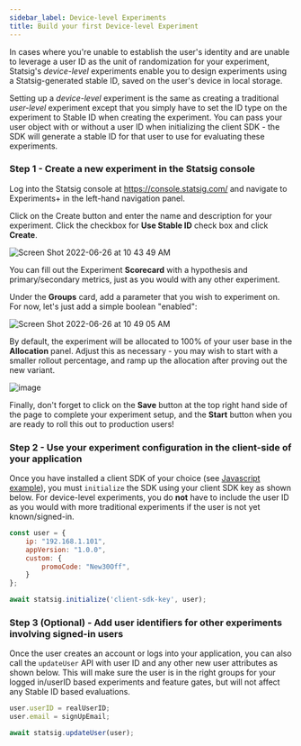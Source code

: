 ```yaml
---
sidebar_label: Device-level Experiments
title: Build your first Device-level Experiment
---
```


In cases where you're unable to establish the user's identity and are unable to leverage a user ID as the unit of randomization for your experiment,
Statsig's _device-level_ experiments enable you to design experiments using a Statsig-generated stable ID, saved on the user's device in local storage.

Setting up a _device-level_ experiment is the same as creating a traditional _user-level_ experiment except that you simply have to set the ID type on the experiment to Stable ID when creating the experiment.  You can pass your user object with or without a user ID when initializing the client SDK - the SDK will generate a stable ID for that user to use for evaluating these experiments.

### Step 1 - Create a new experiment in the Statsig console

Log into the Statsig console at https://console.statsig.com/ and navigate to Experiments+ in the left-hand navigation panel.

Click on the Create button and enter the name and description for your experiment. Click the checkbox for **Use Stable ID** check box and click **Create**.

![Screen Shot 2022-06-26 at 10 43 49 AM](https://user-images.githubusercontent.com/74584483/175827163-7669bd8d-ee7f-49af-943a-b1f71d95428e.png)

You can fill out the Experiment **Scorecard** with a hypothesis and primary/secondary metrics, just as you would with any other experiment.

Under the **Groups** card, add a parameter that you wish to experiment on.  For now, let's just add a simple boolean "enabled":

![Screen Shot 2022-06-26 at 10 49 05 AM](https://user-images.githubusercontent.com/74584483/175827265-53e18e66-14ce-4d8e-a409-201bd6191615.png)

By default, the experiment will be allocated to 100% of your user base in the **Allocation** panel. Adjust this as necessary - you may wish to start with a smaller rollout percentage, and ramp up the allocation after proving out the new variant.

![image](https://user-images.githubusercontent.com/1315028/138972419-b7c42f97-29ec-407e-851f-3301130a21c5.png)

Finally, don't forget to click on the **Save** button at the top right hand side of the page to complete your experiment setup, and the **Start** button when you are ready to roll this out to production users!


### Step 2 - Use your experiment configuration in the client-side of your application

Once you have installed a client SDK of your choice (see [Javascript example](https://docs.statsig.com/client/jsClientSDK)),
you must `initialize` the SDK using your client SDK key as shown below.
For device-level experiments, you do **not** have to include the user ID as you would with more traditional experiments if the user is not yet known/signed-in.

```jsx
const user = {
    ip: "192.168.1.101",
    appVersion: "1.0.0",
    custom: {
        promoCode: "New30Off",
    }
};

await statsig.initialize('client-sdk-key', user);
```

### Step 3 (Optional) - Add user identifiers for other experiments involving signed-in users

Once the user creates an account or logs into your application, you can also call the `updateUser` API with user ID and any other new user attributes as shown below.  This will make sure the user is in the right groups for your logged in/userID based experiments and feature gates, but will not affect any Stable ID based evaluations.

```jsx
user.userID = realUserID;
user.email = signUpEmail;

await statsig.updateUser(user);
```
